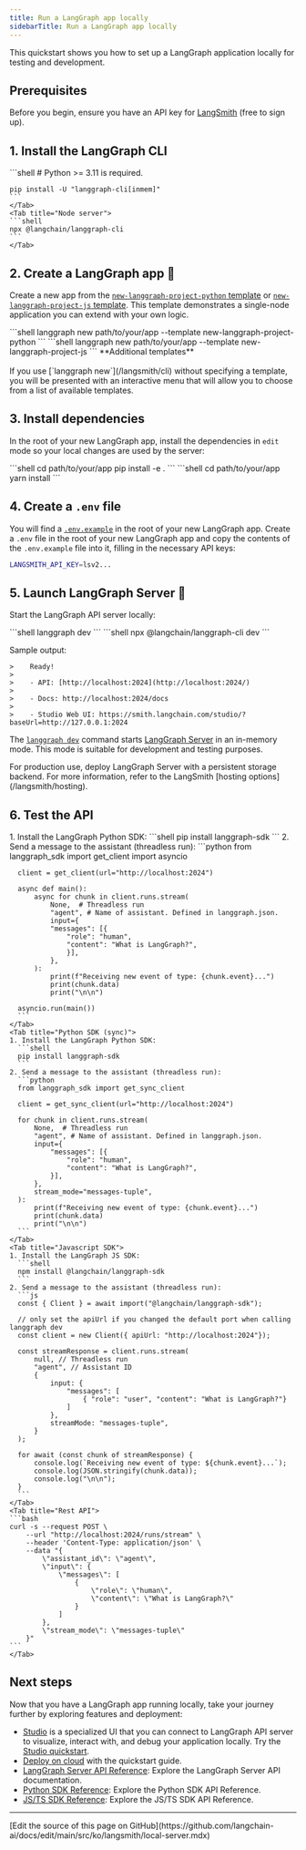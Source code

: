 ```yaml
---
title: Run a LangGraph app locally
sidebarTitle: Run a LangGraph app locally
---
```


This quickstart shows you how to set up a LangGraph application locally for testing and development.

## Prerequisites

Before you begin, ensure you have an API key for [LangSmith](https://smith.langchain.com/settings) (free to sign up).

## 1. Install the LangGraph CLI

<Tabs>
    <Tab title="Python server">
    ```shell
    # Python >= 3.11 is required.

    pip install -U "langgraph-cli[inmem]"
    ```
    </Tab>
    <Tab title="Node server">
    ```shell
    npx @langchain/langgraph-cli
    ```
    </Tab>
</Tabs>

## 2. Create a LangGraph app 🌱

Create a new app from the [`new-langgraph-project-python` template](https://github.com/langchain-ai/new-langgraph-project) or [`new-langgraph-project-js` template](https://github.com/langchain-ai/new-langgraphjs-project). This template demonstrates a single-node application you can extend with your own logic.

<Tabs>
    <Tab title="Python server">
    ```shell
    langgraph new path/to/your/app --template new-langgraph-project-python
    ```
    </Tab>
    <Tab title="Node server">
    ```shell
    langgraph new path/to/your/app --template new-langgraph-project-js
    ```
    </Tab>
</Tabs>

<Tip>
**Additional templates**<br></br>
If you use [`langgraph new`](/langsmith/cli) without specifying a template, you will be presented with an interactive menu that will allow you to choose from a list of available templates.
</Tip>

## 3. Install dependencies

In the root of your new LangGraph app, install the dependencies in `edit` mode so your local changes are used by the server:

<Tabs>
    <Tab title="Python server">
    ```shell
    cd path/to/your/app
    pip install -e .
    ```
    </Tab>
    <Tab title="Node server">
    ```shell
    cd path/to/your/app
    yarn install
    ```
    </Tab>
</Tabs>

## 4. Create a `.env` file

You will find a [`.env.example`](/langsmith/application-structure#configuration-file) in the root of your new LangGraph app. Create a `.env` file in the root of your new LangGraph app and copy the contents of the `.env.example` file into it, filling in the necessary API keys:

```bash
LANGSMITH_API_KEY=lsv2...
```

## 5. Launch LangGraph Server 🚀

Start the LangGraph API server locally:

<Tabs>
    <Tab title="Python server">
    ```shell
    langgraph dev
    ```
    </Tab>
    <Tab title="Node server">
    ```shell
    npx @langchain/langgraph-cli dev
    ```
    </Tab>
</Tabs>

Sample output:

```
>    Ready!
>
>    - API: [http://localhost:2024](http://localhost:2024/)
>
>    - Docs: http://localhost:2024/docs
>
>    - Studio Web UI: https://smith.langchain.com/studio/?baseUrl=http://127.0.0.1:2024
```

The [`langgraph dev`](/langsmith/cli) command starts [LangGraph Server](/langsmith/langgraph-server) in an in-memory mode. This mode is suitable for development and testing purposes.

<Tip>
For production use, deploy LangGraph Server with a persistent storage backend. For more information, refer to the LangSmith [hosting options](/langsmith/hosting).
</Tip>

## 6. Test the API

<Tabs>
    <Tab title="Python SDK (async)">
    1. Install the LangGraph Python SDK:
      ```shell
      pip install langgraph-sdk
      ```
    2. Send a message to the assistant (threadless run):
      ```python
      from langgraph_sdk import get_client
      import asyncio

      client = get_client(url="http://localhost:2024")

      async def main():
          async for chunk in client.runs.stream(
              None,  # Threadless run
              "agent", # Name of assistant. Defined in langgraph.json.
              input={
              "messages": [{
                  "role": "human",
                  "content": "What is LangGraph?",
                  }],
              },
          ):
              print(f"Receiving new event of type: {chunk.event}...")
              print(chunk.data)
              print("\n\n")

      asyncio.run(main())
      ```
    </Tab>
    <Tab title="Python SDK (sync)">
    1. Install the LangGraph Python SDK:
      ```shell
      pip install langgraph-sdk
      ```
    2. Send a message to the assistant (threadless run):
      ```python
      from langgraph_sdk import get_sync_client

      client = get_sync_client(url="http://localhost:2024")

      for chunk in client.runs.stream(
          None,  # Threadless run
          "agent", # Name of assistant. Defined in langgraph.json.
          input={
              "messages": [{
                  "role": "human",
                  "content": "What is LangGraph?",
              }],
          },
          stream_mode="messages-tuple",
      ):
          print(f"Receiving new event of type: {chunk.event}...")
          print(chunk.data)
          print("\n\n")
      ```
    </Tab>
    <Tab title="Javascript SDK">
    1. Install the LangGraph JS SDK:
      ```shell
      npm install @langchain/langgraph-sdk
      ```
    2. Send a message to the assistant (threadless run):
      ```js
      const { Client } = await import("@langchain/langgraph-sdk");

      // only set the apiUrl if you changed the default port when calling langgraph dev
      const client = new Client({ apiUrl: "http://localhost:2024"});

      const streamResponse = client.runs.stream(
          null, // Threadless run
          "agent", // Assistant ID
          {
              input: {
                  "messages": [
                      { "role": "user", "content": "What is LangGraph?"}
                  ]
              },
              streamMode: "messages-tuple",
          }
      );

      for await (const chunk of streamResponse) {
          console.log(`Receiving new event of type: ${chunk.event}...`);
          console.log(JSON.stringify(chunk.data));
          console.log("\n\n");
      }
      ```
    </Tab>
    <Tab title="Rest API">
    ```bash
    curl -s --request POST \
        --url "http://localhost:2024/runs/stream" \
        --header 'Content-Type: application/json' \
        --data "{
            \"assistant_id\": \"agent\",
            \"input\": {
                \"messages\": [
                    {
                        \"role\": \"human\",
                        \"content\": \"What is LangGraph?\"
                    }
                ]
            },
            \"stream_mode\": \"messages-tuple\"
        }"
    ```
    </Tab>
</Tabs>

## Next steps

Now that you have a LangGraph app running locally, take your journey further by exploring features and deployment:

- [Studio](/langsmith/studio) is a specialized UI that you can connect to LangGraph API server to visualize, interact with, and debug your application locally. Try the [Studio quickstart](/langsmith/quick-start-studio).
- [Deploy on cloud](/langsmith/deployment-quickstart) with the quickstart guide.
- [LangGraph Server API Reference](https://langchain-ai.github.io/langgraph/cloud/reference/api/api_ref/): Explore the LangGraph Server API documentation.
- [Python SDK Reference](/langsmith/langgraph-python-sdk): Explore the Python SDK API Reference.
- [JS/TS SDK Reference](/langsmith/langgraph-js-ts-sdk): Explore the JS/TS SDK API Reference.

---

<Callout icon="pen-to-square" iconType="regular">
  [Edit the source of this page on GitHub](https://github.com/langchain-ai/docs/edit/main/src/ko/langsmith/local-server.mdx)
</Callout>
